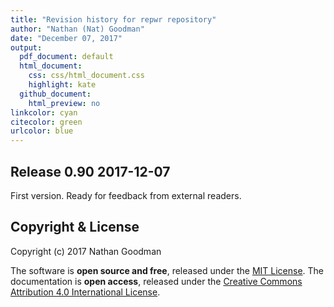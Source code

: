 ```yaml
---
title: "Revision history for repwr repository"
author: "Nathan (Nat) Goodman"
date: "December 07, 2017"
output:
  pdf_document: default
  html_document:
    css: css/html_document.css
    highlight: kate
  github_document:
    html_preview: no
linkcolor: cyan
citecolor: green
urlcolor: blue
---
```

<!-- NEWS.md is generated from NEWS.Rmd. Please edit that file -->

## Release 0.90 2017-12-07

First version. Ready for feedback from external readers.

## Copyright & License

Copyright (c) 2017 Nathan Goodman

The software is **open source and free**, released under the [MIT License](https://opensource.org/licenses/MIT). The documentation is **open access**, released under the [Creative Commons Attribution 4.0 International License](https://creativecommons.org/licenses/by/4.0).
